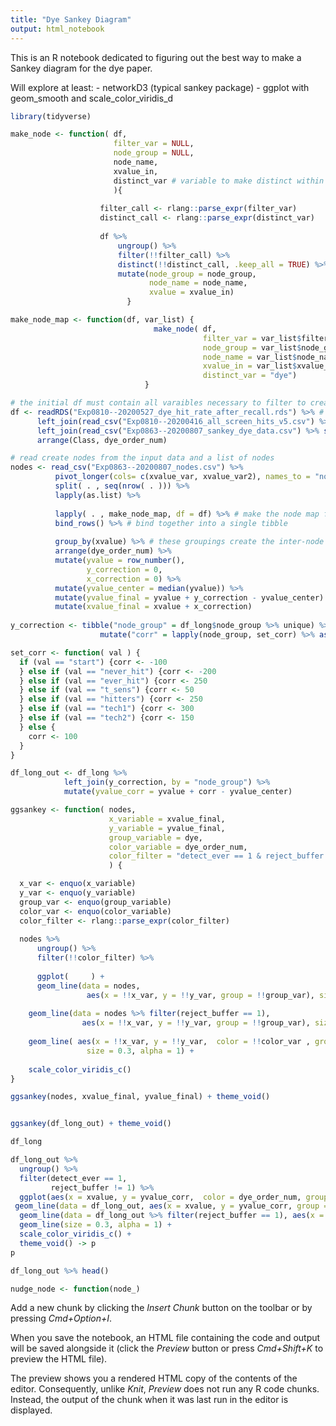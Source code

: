 ```yaml
---
title: "Dye Sankey Diagram"
output: html_notebook
---
```


This is an R notebook dedicated to figuring out the best way to make a Sankey diagram for the dye paper. 

Will explore at least: 
- networkD3 (typical sankey package)
- ggplot with geom_smooth and scale_color_viridis_d 

```r
library(tidyverse)

make_node <- function( df, 
                       filter_var = NULL, 
                       node_group = NULL, 
                       node_name, 
                       xvalue_in, 
                       distinct_var # variable to make distinct within the node (useful if an entity is included in multiple nodes)
                       ){
  
                    filter_call <- rlang::parse_expr(filter_var)
                    distinct_call <- rlang::parse_expr(distinct_var)
                    
                    df %>% 
                        ungroup() %>%
                        filter(!!filter_call) %>%
                        distinct(!!distinct_call, .keep_all = TRUE) %>%
                        mutate(node_group = node_group,
                               node_name = node_name,
                               xvalue = xvalue_in) 
                          }

make_node_map <- function(df, var_list) {
                                make_node( df, 
                                           filter_var = var_list$filter_var, 
                                           node_group = var_list$node_group,
                                           node_name = var_list$node_name, 
                                           xvalue_in = var_list$xvalue_in, 
                                           distinct_var = "dye")
                              }
```

```r

# the initial df must contain all varaibles necessary to filter to create the nodes for the Sankey
df <- readRDS("Exp0810--20200527_dye_hit_rate_after_recall.rds") %>% # dye name, tanimoto order, and and hit rate data
      left_join(read_csv("Exp0810--20200416_all_screen_hits_v5.csv") %>% select(dye, detect_ever, reject_buffer)) %>% # manually curated triage calls
      left_join(read_csv("Exp0863--20200807_sankey_dye_data.csv") %>% select(Class, dye)) %>% # just classes associated with the dye names (A, C, T ...)
      arrange(Class, dye_order_num) 

# read create nodes from the input data and a list of nodes 
nodes <- read_csv("Exp0863--20200807_nodes.csv") %>%
          pivot_longer(cols= c(xvalue_var, xvalue_var2), names_to = "node_end", values_to = "xvalue_in")%>%
          split( . , seq(nrow( . ))) %>%
          lapply(as.list) %>%
  
          lapply( . , make_node_map, df = df) %>% # make the node map for each input node info list
          bind_rows() %>% # bind together into a single tibble
  
          group_by(xvalue) %>% # these groupings create the inter-node order AND quantitative heights
          arrange(dye_order_num) %>%
          mutate(yvalue = row_number(),
                 y_correction = 0,
                 x_correction = 0) %>%
          mutate(yvalue_center = median(yvalue)) %>%
          mutate(yvalue_final = yvalue + y_correction - yvalue_center) %>%
          mutate(xvalue_final = xvalue + x_correction)
  
y_correction <- tibble("node_group" = df_long$node_group %>% unique) %>%
                    mutate("corr" = lapply(node_group, set_corr) %>% as_vector() ) 

set_corr <- function( val ) {
  if (val == "start") {corr <- -100
  } else if (val == "never_hit") {corr <- -200
  } else if (val == "ever_hit") {corr <- 250
  } else if (val == "t_sens") {corr <- 50
  } else if (val == "hitters") {corr <- 250
  } else if (val == "tech1") {corr <- 300
  } else if (val == "tech2") {corr <- 150
  } else {
    corr <- 100
  }
}

df_long_out <- df_long %>%
            left_join(y_correction, by = "node_group") %>%
            mutate(yvalue_corr = yvalue + corr - yvalue_center) 

ggsankey <- function( nodes, 
                      x_variable = xvalue_final, 
                      y_variable = yvalue_final,
                      group_variable = dye,
                      color_variable = dye_order_num,
                      color_filter = "detect_ever == 1 & reject_buffer != 1"
                      ) {

  x_var <- enquo(x_variable)
  y_var <- enquo(y_variable)
  group_var <- enquo(group_variable)
  color_var <- enquo(color_variable)
  color_filter <- rlang::parse_expr(color_filter)
  
  nodes %>%
      ungroup() %>%
      filter(!!color_filter) %>%
    
      ggplot(     ) + 
      geom_line(data = nodes, 
                 aes(x = !!x_var, y = !!y_var, group = !!group_var), size = 0.2, alpha = 0.7, color = "lightgrey") +
      
    geom_line(data = nodes %>% filter(reject_buffer == 1), 
                aes(x = !!x_var, y = !!y_var, group = !!group_var), size = 0.2, alpha = 0.7, color = "darkgrey") +
      
    geom_line( aes(x = !!x_var, y = !!y_var,  color = !!color_var , group = !!group_var), 
                 size = 0.3, alpha = 1) +
    
    scale_color_viridis_c() 
}

ggsankey(nodes, xvalue_final, yvalue_final) + theme_void()


ggsankey(df_long_out) + theme_void()
```



```r


df_long

df_long_out %>%
  ungroup() %>%
  filter(detect_ever == 1,
         reject_buffer != 1) %>%
  ggplot(aes(x = xvalue, y = yvalue_corr,  color = dye_order_num, group = dye)) + #
 geom_line(data = df_long_out, aes(x = xvalue, y = yvalue_corr, group = dye), size = 0.2, alpha = 0.7, color = "lightgrey") +
  geom_line(data = df_long_out %>% filter(reject_buffer == 1), aes(x = xvalue, y = yvalue_corr, group = dye), size = 0.2, alpha = 0.7,color = "darkgrey") +
  geom_line(size = 0.3, alpha = 1) +
  scale_color_viridis_c() +
  theme_void() -> p
p

df_long_out %>% head()
```

```r
nudge_node <- function(node_)
```









Add a new chunk by clicking the *Insert Chunk* button on the toolbar or by pressing *Cmd+Option+I*.

When you save the notebook, an HTML file containing the code and output will be saved alongside it (click the *Preview* button or press *Cmd+Shift+K* to preview the HTML file). 

The preview shows you a rendered HTML copy of the contents of the editor. Consequently, unlike *Knit*, *Preview* does not run any R code chunks. Instead, the output of the chunk when it was last run in the editor is displayed.

